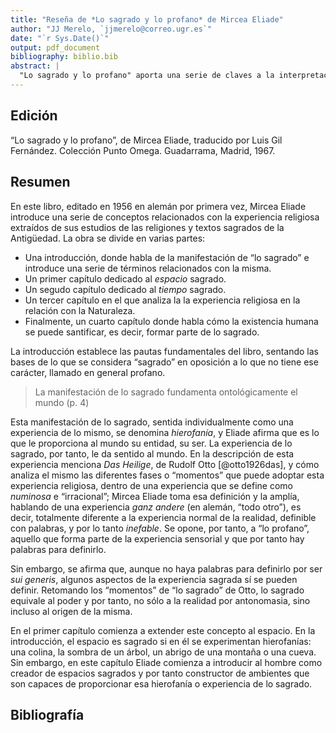 ```yaml
---
title: "Reseña de *Lo sagrado y lo profano* de Mircea Eliade"
author: "JJ Merelo, `jjmerelo@correo.ugr.es`"
date: "`r Sys.Date()`"
output: pdf_document
bibliography: biblio.bib
abstract: |
  "Lo sagrado y lo profano" aporta una serie de claves a la interpretación de la obra artística con motivo o origen religioso, pero también a muchas obras arquitectónicas y obras visuales figurativas. La visión del mundo a través de la experiencia humana de lo sagrado permite entender mejor el significado de elementos arquitectónicos, pictóricos y escultóricos desde   el inicio de las civilizaciones
---
```


## Edición

"Lo sagrado y lo profano", de Mircea Eliade, traducido por Luis Gil Fernández. Colección Punto Omega. Guadarrama, Madrid, 1967.

## Resumen

En este libro, editado en 1956 en alemán por primera vez, Mircea Eliade introduce una serie de conceptos relacionados con la experiencia religiosa extraídos de sus estudios de las religiones y textos sagrados de la Antigüedad. La obra se divide en varias partes:

* Una introducción, donde habla de la manifestación de "lo sagrado" e introduce una serie de términos relacionados con la misma.
* Un primer capítulo dedicado al *espacio* sagrado.
* Un segudo capítulo dedicado al *tiempo* sagrado.
* Un tercer capítulo en el que analiza la la experiencia religiosa en la relación con la Naturaleza.
* Finalmente, un cuarto capítulo donde habla cómo la existencia humana se puede santificar, es decir, formar parte de lo sagrado.

La introducción establece las pautas fundamentales del libro, sentando las bases de lo que se considera "sagrado" en oposición a lo que no tiene ese carácter, llamado en general profano.

> La manifestación de lo sagrado fundamenta ontológicamente el mundo (p. 4)

Esta manifestación de lo sagrado, sentida individualmente como una experiencia de lo mismo, se denomina *hierofanía*, y Eliade afirma que es lo que le proporciona al mundo su entidad, su ser. La experiencia de lo sagrado, por tanto, le da sentido al mundo. En la descripción de esta experiencia menciona *Das Heilige*, de Rudolf Otto [@otto1926das], y cómo analiza el mismo las diferentes fases o "momentos" que puede adoptar esta experiencia religiosa, dentro de una experiencia que se define como *numinosa* e "irracional"; Mircea Eliade toma esa definición y la amplía, hablando de una experiencia *ganz andere* (en alemán, "todo otro"), es decir, totalmente diferente a la experiencia normal de la realidad, definible con palabras, y por lo tanto *inefable*. Se opone, por tanto, a "lo profano", aquello que forma parte de la experiencia sensorial y que por tanto hay palabras para definirlo.

Sin embargo, se afirma que, aunque no haya palabras para definirlo por ser *sui generis*, algunos aspectos de la experiencia sagrada sí se pueden definir. Retomando los "momentos" de "lo sagrado" de Otto, lo sagrado equivale al poder y por tanto, no sólo a la realidad por antonomasia, sino incluso al origen de la misma.

En el primer capítulo comienza a extender este concepto al espacio. En la introducción, el espacio es sagrado si en él se experimentan hierofanías: una colina, la sombra de un árbol, un abrigo de una montaña o una cueva. Sin embargo, en este capítulo Eliade comienza a introducir al hombre como creador de espacios sagrados y por tanto constructor de ambientes que son capaces de proporcionar esa hierofanía o experiencia de lo sagrado.

## Bibliografía
